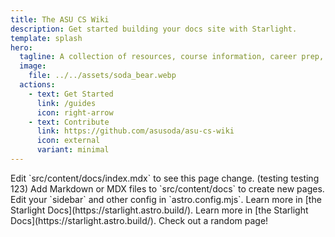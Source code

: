 ```yaml
---
title: The ASU CS Wiki
description: Get started building your docs site with Starlight.
template: splash
hero:
  tagline: A collection of resources, course information, career prep, and more for ASU CS students! Brought to you by <a href="https://thesoda.io/">SoDA</a> 🥤
  image:
    file: ../../assets/soda_bear.webp
  actions:
    - text: Get Started
      link: /guides
      icon: right-arrow
    - text: Contribute
      link: https://github.com/asusoda/asu-cs-wiki
      icon: external
      variant: minimal
---
```




<CardGrid stagger>
	<Card title="Courses Explorer" icon="pencil">
		Edit `src/content/docs/index.mdx` to see this page change. (testing testing 123)
	</Card>
	<Card title="Career Resources" icon="add-document">
		Add Markdown or MDX files to `src/content/docs` to create new pages.
	</Card>
	<Card title="Clubs & Orgs" icon="information">
		Edit your `sidebar` and other config in `astro.config.mjs`.
	</Card>
	<Card title="Research Opportunities" icon="puzzle">
		Learn more in [the Starlight Docs](https://starlight.astro.build/).
	</Card>
	<Card title="Campus Resources" icon="open-book">
		Learn more in [the Starlight Docs](https://starlight.astro.build/).
	</Card>
	<Card title="Random Page" icon="random">
		Check out a random page!
	</Card>
</CardGrid>
